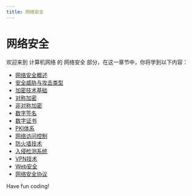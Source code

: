 ```yaml
---
title: 网络安全
---
```


# 网络安全

欢迎来到 计算机网络 的 网络安全 部分，在这一章节中，你将学到以下内容：

- [网络安全概述](./0-cybersecurity-overview.mdx)
- [安全威胁与攻击类型](./1-security-threats-and-attack-types.mdx)
- [加密技术基础](./2-cryptographic-basics.mdx)
- [对称加密](./3-symmetric-encryption.mdx)
- [非对称加密](./4-asymmetric-encryption.mdx)
- [数字签名](./5-digital-signature.mdx)
- [数字证书](./6-digital-certificate.mdx)
- [PKI体系](./7-pki-system.mdx)
- [网络访问控制](./8-network-access-control.mdx)
- [防火墙技术](./9-firewall-technology.mdx)
- [入侵检测系统](./10-intrusion-detection-system.mdx)
- [VPN技术](./11-vpn-technology.mdx)
- [Web安全](./12-web-security.mdx)
- [网络安全协议](./13-network-security-protocols.mdx)

Have fun coding!
